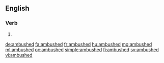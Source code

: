 ==English==

===Verb===
{{head|en|verb form}}

# {{en-past of|ambush}}

[[de:ambushed]]
[[fa:ambushed]]
[[fr:ambushed]]
[[hu:ambushed]]
[[mg:ambushed]]
[[ml:ambushed]]
[[oc:ambushed]]
[[simple:ambushed]]
[[fi:ambushed]]
[[sv:ambushed]]
[[vi:ambushed]]